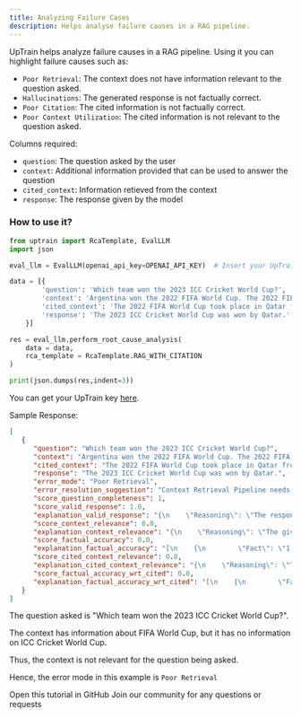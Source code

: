 ```yaml
---
title: Analyzing Failure Cases
description: Helps analyse failure causes in a RAG pipeline.
---
```


UpTrain helps analyze failure causes in a RAG pipeline. Using it you can highlight failure causes such as:
- `Poor Retrieval`: The context does not have information relevant to the question asked.
- `Hallucinations`: The generated response is not factually correct.
- `Poor Citation`: The cited information is not factually correct.
- `Poor Context Utilization`: The cited information is not relevant to the question asked.

Columns required:
- `question`: The question asked by the user
- `context`: Additional information provided that can be used to answer the question
- `cited_context`: Information retieved from the context
- `response`: The response given by the model

### How to use it?

```python
from uptrain import RcaTemplate, EvalLLM
import json

eval_llm = EvalLLM(openai_api_key=OPENAI_API_KEY)  # Insert your UpTrain key here

data = [{
        'question': 'Which team won the 2023 ICC Cricket World Cup?',
        'context': 'Argentina won the 2022 FIFA World Cup. The 2022 FIFA World Cup took place in Qatar from 20 November to 18 December 2022. The previous FIFA World Cup was held in Russia.',
        'cited_context': 'The 2022 FIFA World Cup took place in Qatar from 20 November to 18 December 2022',
        'response': 'The 2023 ICC Cricket World Cup was won by Qatar.'        
    }]

res = eval_llm.perform_root_cause_analysis(
    data = data,
    rca_template = RcaTemplate.RAG_WITH_CITATION
)

print(json.dumps(res,indent=3))
```
<Info>You can get your UpTrain key [here](https://uptrain.ai/).</Info>

Sample Response:
```json
[
   {
      "question": "Which team won the 2023 ICC Cricket World Cup?",
      "context": "Argentina won the 2022 FIFA World Cup. The 2022 FIFA World Cup took place in Qatar from 20 November to 18 December 2022. The previous FIFA World Cup was held in Russia.",
      "cited_context": "The 2022 FIFA World Cup took place in Qatar from 20 November to 18 December 2022",
      "response": "The 2023 ICC Cricket World Cup was won by Qatar.",
      "error_mode": "Poor Retrieval",
      "error_resolution_suggestion": "Context Retrieval Pipeline needs improvement",
      "score_question_completeness": 1,
      "score_valid_response": 1.0,
      "explanation_valid_response": "{\n    \"Reasoning\": \"The response 'The 2023 ICC Cricket World Cup was won by Qatar' provides the name of a team. Therefore, the response does contain information relevant to the question.\",\n    \"Choice\": \"A\"\n}",
      "score_context_relevance": 0.0,
      "explanation_context_relevance": "{\n    \"Reasoning\": \"The given context does not contain any information about the 2023 ICC Cricket World Cup or the team that won it. The context only provides information about the 2022 FIFA World Cup and its location. Therefore, the extracted context doesn't contain any information to answer the given query.\",\n    \"Choice\": \"C\"\n}",
      "score_factual_accuracy": 0.0,
      "explanation_factual_accuracy": "[\n    {\n        \"Fact\": \"1. The 2023 ICC Cricket World Cup was won by Qatar.\",\n        \"Reasoning\": \"The context only mentions the 2022 FIFA World Cup taking place in Qatar, but it does not provide any information about the 2023 ICC Cricket World Cup.\",\n        \"Judgement\": \"no\"\n    }\n]",
      "score_cited_context_relevance": 0.0,
      "explanation_cited_context_relevance": "{\n    \"Reasoning\": \"The given context does not contain any information about the 2023 ICC Cricket World Cup or the winner of the tournament. It only provides information about the 2022 FIFA World Cup. Therefore, the extracted context doesn't contain any information to answer the given query.\",\n    \"Choice\": \"C\"\n}",
      "score_factual_accuracy_wrt_cited": 0.0,
      "explanation_factual_accuracy_wrt_cited": "[\n    {\n        \"Fact\": \"1. The 2023 ICC Cricket World Cup was won by Qatar.\",\n        \"Reasoning\": \"The context only mentions the 2022 FIFA World Cup taking place in Qatar, but it does not provide any information about the 2023 ICC Cricket World Cup.\",\n        \"Judgement\": \"no\"\n    }\n]"
   }
]
```

The question asked is "Which team won the 2023 ICC Cricket World Cup?".

The context has information about FIFA World Cup, but it has no information on ICC Cricket World Cup.

Thus, the context is not relevant for the question being asked.

Hence, the error mode in this example is `Poor Retrieval`


<CardGroup cols={2}>
  <Card
    title="Tutorial"
    href="https://github.com/uptrain-ai/uptrain/blob/main/examples/root_cause_analysis/rag_with_citation.ipynb"
    icon="github"
    color="#808080"
  >
    Open this tutorial in GitHub
  </Card>
  <Card
    title="Have Questions?"
    href="https://join.slack.com/t/uptraincommunity/shared_invite/zt-1yih3aojn-CEoR_gAh6PDSknhFmuaJeg"
    icon="slack"
    color="#808080"
  >
    Join our community for any questions or requests
  </Card>
</CardGroup>